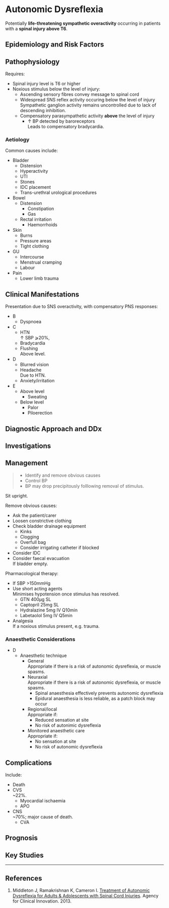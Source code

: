 # Autonomic Dysreflexia


Potentially **life-threatening sympathetic overactivity** occurring in patients with a **spinal injury above T6**.


## Epidemiology and Risk Factors

## Pathophysiology

Requires:

* Spinal injury level is T6 or higher
* Noxious stimulus below the level of injury:
	* Ascending sensory fibres convey message to spinal cord
	* Widespread SNS reflex activity occuring below the level of injury\
	Sympathetic ganglion activity remains uncontrolled due to lack of descending inhibition.
	* Compensatory parasympathetic activity **above** the level of injury
		* ↑ BP detected by baroreceptors\
		Leads to compensatory bradycardia.

### Aetiology

Common causes include:

* Bladder
	* Distension
	* Hyperactivity
	* UTI
	* Stones
	* IDC placement
	* Trans-urethral urological procedures
* Bowel
	* Distension
		* Constipation
		* Gas
	* Rectal irritation
		* Haemorrhoids
* Skin
	* Burns
	* Pressure areas
	* Tight clothing
* GU
	* Intercourse
	* Menstrual cramping
	* Labour
* Pain
	* Lower limb trauma


## Clinical Manifestations

Presentation due to SNS overactivity, with compensatory PNS responses:

* B
	* Dyspnoea
* C
	* HTN\
	↑ SBP ⩾20%,
	* Bradycardia
	* Flushing\
	Above level.
* D
	* Blurred vision
	* Headache\
	Due to HTN.
	* Anxiety/irritation
* E
	* Above level
		* Sweating\
	* Below level
		* Palor
		* Piloerection

## Diagnostic Approach and DDx

## Investigations

## Management

> * Identify and remove obvious causes
> * Control BP
> * BP may drop precipitously folllowing removal of stimulus.

Sit upright.

Remove obvious causes:

* Ask the patient/carer
* Loosen constrictive clothing
* Check bladder drainage equipment
	* Kinks
	* Clogging
	* Overfull bag
	* Consider irrigating catheter if blocked\
* Consider IDC
* Consider faecal evacuation\
If bladder empty.

Pharmacological therapy:

* If SBP >150mmHg
* Use short acting agents\
Minimises hypotension once stimulus has resolved.
	* GTN 400μg SL
	* Captopril 25mg SL
	* Hydralazine 5mg IV Q10min
	* Labetaolol 5mg IV Q5min
* Analgesia\
If a noxious stimulus present, e.g. trauma.

### Anaesthetic Considerations

* D
	* Anaesthetic technique
		* General\
		Appropriate if there is a risk of autonomic dysreflexia, or muscle spasms.
		* Neuraxial\
		Appropriate if there is a risk of autonomic dysreflexia, or muscle spasms.
			* Spinal anaesthesia effectively prevents autonomic dysreflexia
			* Epidural anaesthesia is less reliable, as a patch block may occur
		* Regional/local\
		Appropriate if:
			* Reduced sensation at site
			* No risk of autonimic dysreflexia
		* Monitored anaesthetic care\
		Appropriate if:
			* No sensation at site
			* No risk of autonomic dysreflexia

## Complications

Include:

* Death
* CVS\
~22%.
	* Myocardial ischaemia
	* APO
* CNS\
~70%; major cause of death.
	* CVA

## Prognosis

## Key Studies


---

## References

1. Middleton J, Ramakrishnan K, Cameron I. [Treatment of Autonomic Dysreflexia for Adults & Adolescents with Spinal Cord Injuries](https://www.aci.health.nsw.gov.au/__data/assets/pdf_file/0007/155149/Autonomic-Dysreflexia-Treatment.pdf). Agency for Clinical Innovation. 2013.